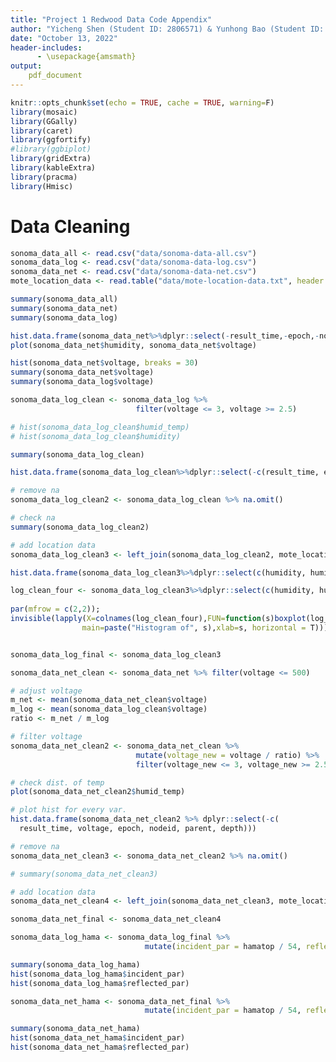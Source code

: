 ```yaml
---
title: "Project 1 Redwood Data Code Appendix"
author: "Yicheng Shen (Student ID: 2806571) & Yunhong Bao (Student ID: 2427527)"
date: "October 13, 2022"
header-includes: 
      - \usepackage{amsmath}
output: 
    pdf_document    
---
```



```r
knitr::opts_chunk$set(echo = TRUE, cache = TRUE, warning=F)
library(mosaic)
library(GGally)
library(caret)
library(ggfortify)
#library(ggbiplot)
library(gridExtra)
library(kableExtra)
library(pracma)
library(Hmisc)
```


# Data Cleaning

```r
sonoma_data_all <- read.csv("data/sonoma-data-all.csv")
sonoma_data_log <- read.csv("data/sonoma-data-log.csv")
sonoma_data_net <- read.csv("data/sonoma-data-net.csv")
mote_location_data <- read.table("data/mote-location-data.txt", header = TRUE)
```



```r
summary(sonoma_data_all)
summary(sonoma_data_net)
summary(sonoma_data_log)
```



```r
hist.data.frame(sonoma_data_net%>%dplyr::select(-result_time,-epoch,-nodeid, -parent))
plot(sonoma_data_net$humidity, sonoma_data_net$voltage)
```


```r
hist(sonoma_data_net$voltage, breaks = 30)
summary(sonoma_data_net$voltage)
summary(sonoma_data_log$voltage)
```


```r
sonoma_data_log_clean <- sonoma_data_log %>% 
                            filter(voltage <= 3, voltage >= 2.5)

# hist(sonoma_data_log_clean$humid_temp)
# hist(sonoma_data_log_clean$humidity)

summary(sonoma_data_log_clean)

hist.data.frame(sonoma_data_log_clean%>%dplyr::select(-c(result_time, epoch, nodeid, parent, depth)))

# remove na
sonoma_data_log_clean2 <- sonoma_data_log_clean %>% na.omit() 

# check na
summary(sonoma_data_log_clean2)

# add location data
sonoma_data_log_clean3 <- left_join(sonoma_data_log_clean2, mote_location_data, by = c("nodeid" = "ID"))

hist.data.frame(sonoma_data_log_clean3%>%dplyr::select(c(humidity, humid_temp, hamatop, hamabot)))

log_clean_four <- sonoma_data_log_clean3%>%dplyr::select(c(humidity, humid_temp, hamatop, hamabot))
 
par(mfrow = c(2,2));
invisible(lapply(X=colnames(log_clean_four),FUN=function(s)boxplot(log_clean_four[,s], 
                main=paste("Histogram of", s),xlab=s, horizontal = T)))


sonoma_data_log_final <- sonoma_data_log_clean3
```


```r
sonoma_data_net_clean <- sonoma_data_net %>% filter(voltage <= 500)

# adjust voltage
m_net <- mean(sonoma_data_net_clean$voltage)
m_log <- mean(sonoma_data_log_clean$voltage)
ratio <- m_net / m_log 

# filter voltage
sonoma_data_net_clean2 <- sonoma_data_net_clean %>%
                            mutate(voltage_new = voltage / ratio) %>% 
                            filter(voltage_new <= 3, voltage_new >= 2.5)

# check dist. of temp
plot(sonoma_data_net_clean2$humid_temp)

# plot hist for every var.
hist.data.frame(sonoma_data_net_clean2 %>% dplyr::select(-c(
  result_time, voltage, epoch, nodeid, parent, depth)))

# remove na
sonoma_data_net_clean3 <- sonoma_data_net_clean2 %>% na.omit() 

# summary(sonoma_data_net_clean3)

# add location data
sonoma_data_net_clean4 <- left_join(sonoma_data_net_clean3, mote_location_data, by = c("nodeid" = "ID"))

sonoma_data_net_final <- sonoma_data_net_clean4
```



```r
sonoma_data_log_hama <- sonoma_data_log_final %>%
                              mutate(incident_par = hamatop / 54, reflected_par = hamabot / 54)

summary(sonoma_data_log_hama)
hist(sonoma_data_log_hama$incident_par)
hist(sonoma_data_log_hama$reflected_par)

sonoma_data_net_hama <- sonoma_data_net_final %>%
                              mutate(incident_par = hamatop / 54, reflected_par = hamabot / 54)

summary(sonoma_data_net_hama)
hist(sonoma_data_net_hama$incident_par)
hist(sonoma_data_net_hama$reflected_par)
```






